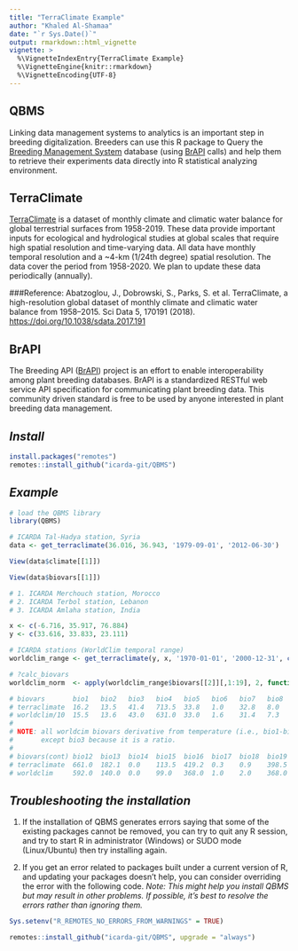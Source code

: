 ```yaml
---
title: "TerraClimate Example"
author: "Khaled Al-Shamaa"
date: "`r Sys.Date()`"
output: rmarkdown::html_vignette
vignette: >
  %\VignetteIndexEntry{TerraClimate Example}
  %\VignetteEngine{knitr::rmarkdown}
  %\VignetteEncoding{UTF-8}
---
```


## QBMS
Linking data management systems to analytics is an important step in breeding digitalization. Breeders can use this R package to Query the [Breeding Management System](https://bmspro.io/) database (using [BrAPI](https://brapi.org/) calls) and help them to retrieve their experiments data directly into R statistical analyzing environment.

## TerraClimate
[TerraClimate](https://www.climatologylab.org/terraclimate.html) is a dataset of monthly climate and climatic water balance for global terrestrial surfaces from 1958-2019. These data provide important inputs for ecological and hydrological studies at global scales that require high spatial resolution and time-varying data. All data have monthly temporal resolution and a ~4-km (1/24th degree) spatial resolution. The data cover the period from 1958-2020. We plan to update these data periodically (annually).

###Reference:
Abatzoglou, J., Dobrowski, S., Parks, S. et al. TerraClimate, a high-resolution global dataset of monthly climate and climatic water balance from 1958–2015. Sci Data 5, 170191 (2018). [https://doi.org/10.1038/sdata.2017.191](https://doi.org/10.1038/sdata.2017.191)

## BrAPI
The Breeding API ([BrAPI](https://brapi.org/)) project is an effort to enable interoperability among plant breeding databases. BrAPI is a standardized RESTful web service API specification for communicating plant breeding data. This community driven standard is free to be used by anyone interested in plant breeding data management.

## _Install_
```r
install.packages("remotes")
remotes::install_github("icarda-git/QBMS")
```

## _Example_
```r
# load the QBMS library
library(QBMS)

# ICARDA Tal-Hadya station, Syria
data <- get_terraclimate(36.016, 36.943, '1979-09-01', '2012-06-30')

View(data$climate[[1]])

View(data$biovars[[1]])

# 1. ICARDA Merchouch station, Morocco
# 2. ICARDA Terbol station, Lebanon
# 3. ICARDA Amlaha station, India

x <- c(-6.716, 35.917, 76.884)
y <- c(33.616, 33.833, 23.111)

# ICARDA stations (WorldClim temporal range)
worldclim_range <- get_terraclimate(y, x, '1970-01-01', '2000-12-31', c('ppt', 'tmin', 'tmax'))

# ?calc_biovars
worldclim_norm  <- apply(worldclim_range$biovars[[2]][,1:19], 2, function(x) round(mean(x), 1))

# biovars       bio1   bio2   bio3   bio4   bio5   bio6   bio7   bio8   bio9  bio10  bio11
# terraclimate  16.2   13.5   41.4   713.5  33.8   1.0    32.8   8.0    24.3  24.5   7.4
# worldclim/10  15.5   13.6   43.0   631.0  33.0   1.6    31.4   7.3    23.2  23.2   7.3
#
# NOTE: all worldcim biovars derivative from temperature (i.e., bio1-bio11) have a scale factor of 10 
#       except bio3 because it is a ratio.
#
# biovars(cont) bio12  bio13  bio14  bio15  bio16  bio17  bio18  bio19
# terraclimate  661.0  182.1  0.0    113.5  419.2  0.3    0.9    398.5
# worldclim     592.0  140.0  0.0    99.0   368.0  1.0    2.0    368.0

```
## _Troubleshooting the installation_

1. If the installation of QBMS generates errors saying that some of the existing packages cannot be removed, you can try to quit any R session, and try to start R in administrator (Windows) or SUDO mode (Linux/Ubuntu) then try installing again.

2. If you get an error related to packages built under a current version of R, and updating your packages doesn’t help, you can consider overriding the error with the following code. _Note: This might help you install QBMS but may result in other problems. If possible, it’s best to resolve the errors rather than ignoring them._

```r
Sys.setenv("R_REMOTES_NO_ERRORS_FROM_WARNINGS" = TRUE)

remotes::install_github("icarda-git/QBMS", upgrade = "always")
```
